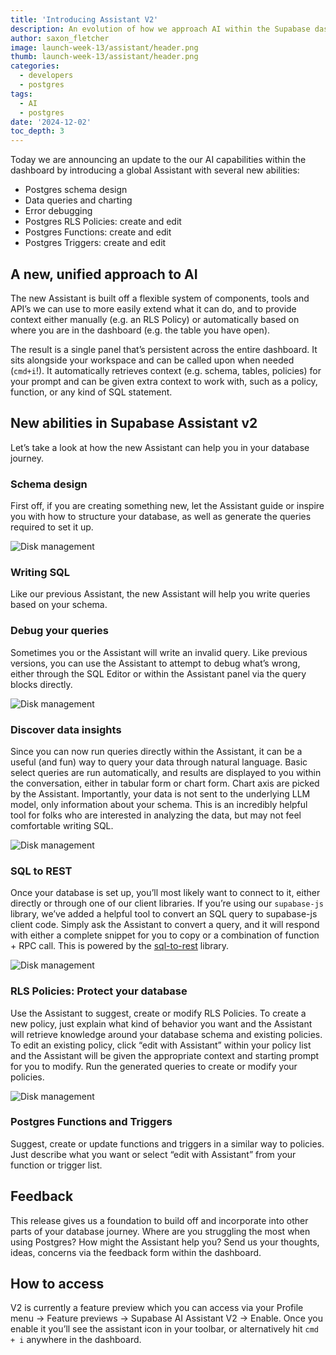 ```yaml
---
title: 'Introducing Assistant V2'
description: An evolution of how we approach AI within the Supabase dashboard'
author: saxon_fletcher
image: launch-week-13/assistant/header.png
thumb: launch-week-13/assistant/header.png
categories:
  - developers
  - postgres
tags:
  - AI
  - postgres
date: '2024-12-02'
toc_depth: 3
---
```


Today we are announcing an update to the our AI capabilities within the dashboard by introducing a global Assistant with several new abilities:

- Postgres schema design
- Data queries and charting
- Error debugging
- Postgres RLS Policies: create and edit
- Postgres Functions: create and edit
- Postgres Triggers: create and edit

## A new, unified approach to AI

The new Assistant is built off a flexible system of components, tools and API’s we can use to more easily extend what it can do, and to provide context either manually (e.g. an RLS Policy) or automatically based on where you are in the dashboard (e.g. the table you have open).

The result is a single panel that’s persistent across the entire dashboard. It sits alongside your workspace and can be called upon when needed (`cmd+i`!). It automatically retrieves context (e.g. schema, tables, policies) for your prompt and can be given extra context to work with, such as a policy, function, or any kind of SQL statement.

## New abilities in Supabase Assistant v2

Let’s take a look at how the new Assistant can help you in your database journey.

### Schema design

First off, if you are creating something new, let the Assistant guide or inspire you with how to structure your database, as well as generate the queries required to set it up.

<Img alt="Disk management" src="/images/blog/launch-week-13/assistant/design.png" />

### Writing SQL

Like our previous Assistant, the new Assistant will help you write queries based on your schema.

### Debug your queries

Sometimes you or the Assistant will write an invalid query. Like previous versions, you can use the Assistant to attempt to debug what’s wrong, either through the SQL Editor or within the Assistant panel via the query blocks directly.

<Img alt="Disk management" src="/images/blog/launch-week-13/assistant/debug.png" />

### Discover data insights

Since you can now run queries directly within the Assistant, it can be a useful (and fun) way to query your data through natural language. Basic select queries are run automatically, and results are displayed to you within the conversation, either in tabular form or chart form. Chart axis are picked by the Assistant. Importantly, your data is not sent to the underlying LLM model, only information about your schema. This is an incredibly helpful tool for folks who are interested in analyzing the data, but may not feel comfortable writing SQL.

<Img alt="Disk management" src="/images/blog/launch-week-13/assistant/query.png" />

### SQL to REST

Once your database is set up, you’ll most likely want to connect to it, either directly or through one of our client libraries. If you’re using our `supabase-js` library, we’ve added a helpful tool to convert an SQL query to supabase-js client code. Simply ask the Assistant to convert a query, and it will respond with either a complete snippet for you to copy or a combination of function + RPC call. This is powered by the [sql-to-rest](https://github.com/supabase-community/sql-to-rest) library.

<Img alt="Disk management" src="/images/blog/launch-week-13/assistant/js.png" />

### RLS Policies: Protect your database

Use the Assistant to suggest, create or modify RLS Policies. To create a new policy, just explain what kind of behavior you want and the Assistant will retrieve knowledge around your database schema and existing policies. To edit an existing policy, click “edit with Assistant” within your policy list and the Assistant will be given the appropriate context and starting prompt for you to modify. Run the generated queries to create or modify your policies.

<Img alt="Disk management" src="/images/blog/launch-week-13/assistant/policy.png" />

### Postgres Functions and Triggers

Suggest, create or update functions and triggers in a similar way to policies. Just describe what you want or select “edit with Assistant” from your function or trigger list.

## Feedback

This release gives us a foundation to build off and incorporate into other parts of your database journey. Where are you struggling the most when using Postgres? How might the Assistant help you? Send us your thoughts, ideas, concerns via the feedback form within the dashboard.

## How to access

V2 is currently a feature preview which you can access via your Profile menu → Feature previews → Supabase AI Assistant V2 → Enable. Once you enable it you’ll see the assistant icon in your toolbar, or alternatively hit `cmd + i` anywhere in the dashboard.
